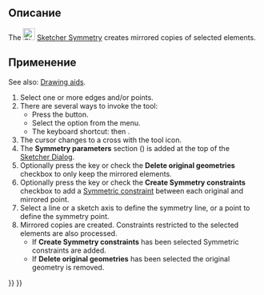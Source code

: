 <languages/>

<div class="mw-translate-fuzzy">
{{Docnav/ru
|[[Sketcher_RestoreInternalAlignmentGeometry/ru|Показать/скрыть внутреннюю геометрию]]
|[[Sketcher_Clone/ru|Клонировать]]
|[[Sketcher_Workbench/ru|Верстак "Sketcher"]]
|IconL=Sketcher_RestoreInternalAlignmentGeometry.svg
|IconR=Sketcher_Clone.svg
|IconC=Workbench_Sketcher.svg
}}
</div>

<div class="mw-translate-fuzzy">
{{GuiCommand/ru
|Name/ru=Симметрия
|Name=Sketcher_Symmetry
|MenuLocation=Sketch → Инструменты для эскиза → Симметрия
|Workbenches=[[Sketcher_Workbench/ru|Sketcher]]
|Version=0.16
|SeeAlso=[[Sketcher_MirrorSketch/ru|Отразить эскиз зеркально]]
}}
</div>

<span id="Description"></span>
==Описание==

The [[Image:Sketcher_Symmetry.svg|24px]] [[Sketcher_Symmetry|Sketcher Symmetry]] creates mirrored copies of selected elements.

<span id="Usage"></span>
==Применение== 

See also: [[Sketcher_Workbench#Drawing_aids|Drawing aids]].

# Select one or more edges and/or points.
# There are several ways to invoke the tool:
#* Press the {{Button|[[Image:Sketcher_Symmetry.svg|16px]] [[Sketcher_Symmetry|Symmetry]]}} button.
#* Select the {{MenuCommand|Sketch → Sketcher tools → [[Image:Sketcher_Symmetry.svg|16px]] Symmetry}} option from the menu.
#* The keyboard shortcut: {{KEY|Z}} then {{KEY|S}}.
# The cursor changes to a cross with the tool icon.
# The '''Symmetry parameters''' section ({{Version|1.0}}) is added at the top of the [[Sketcher_Dialog|Sketcher Dialog]].
# Optionally press the {{KEY|U}} key or check the '''Delete original geometries''' checkbox to only keep the mirrored elements. {{Version|1.0}}
# Optionally press the {{KEY|J}} key or check the '''Create Symmetry constraints''' checkbox to add a [[Sketcher_ConstrainSymmetric|Symmetric constraint]] between each original and mirrored point. {{Version|1.0}}
# Select a line or a sketch axis to define the symmetry line, or a point to define the symmetry point.
# Mirrored copies are created. Constraints restricted to the selected elements are also processed.
#* If '''Create Symmetry constraints''' has been selected Symmetric constraints are added.
#* If '''Delete original geometries''' has been selected the original geometry is removed.


<div class="mw-translate-fuzzy">
{{Docnav/ru
|[[Sketcher_RestoreInternalAlignmentGeometry/ru|Показать/скрыть внутреннюю геометрию]]
|[[Sketcher_Clone/ru|Клонировать]]
|[[Sketcher_Workbench/ru|Верстак "Sketcher"]]
|IconL=Sketcher_RestoreInternalAlignmentGeometry.svg
|IconR=Sketcher_Clone.svg
|IconC=Workbench_Sketcher.svg
}}
</div>

{{Sketcher_Tools_navi{{#translation:}}}}
{{Userdocnavi{{#translation:}}}}